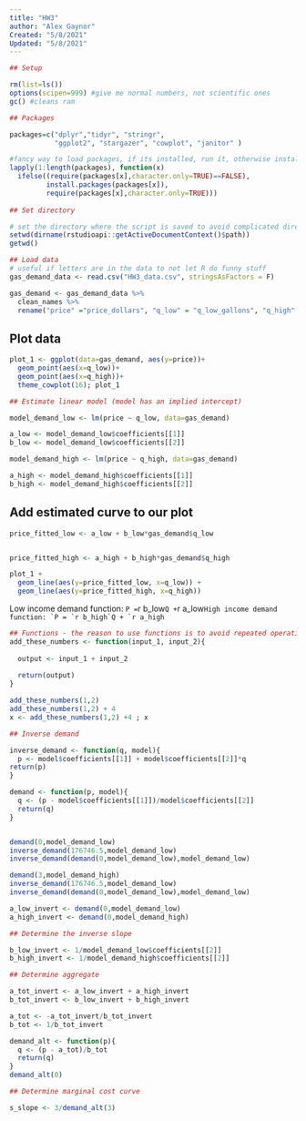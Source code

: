 ```yaml
---
title: "HW3"
author: "Alex Gaynor" 
Created: "5/8/2021"
Updated: "5/8/2021"
---
```


```r
## Setup 

rm(list=ls())
options(scipen=999) #give me normal numbers, not scientific ones
gc() #cleans ram

## Packages

packages=c("dplyr","tidyr", "stringr",  
           "ggplot2", "stargazer", "cowplot", "janitor" ) 

#fancy way to load packages, if its installed, run it, otherwise install it.
lapply(1:length(packages), function(x) 
  ifelse((require(packages[x],character.only=TRUE)==FALSE),
         install.packages(packages[x]),
         require(packages[x],character.only=TRUE)))
         
## Set directory

# set the directory where the script is saved to avoid complicated directory paths
setwd(dirname(rstudioapi::getActiveDocumentContext()$path)) 
getwd()
```



```r
## Load data
# useful if letters are in the data to not let R do funny stuff
gas_demand_data <- read.csv("HW3_data.csv", stringsAsFactors = F)

gas_demand <- gas_demand_data %>% 
  clean_names %>% 
  rename("price" ="price_dollars", "q_low" = "q_low_gallons", "q_high" = "q_high_gallons")
```

## Plot data

```r
plot_1 <- ggplot(data=gas_demand, aes(y=price))+
  geom_point(aes(x=q_low))+
  geom_point(aes(x=q_high))+
  theme_cowplot(16); plot_1
```


```r
## Estimate linear model (model has an implied intercept)

model_demand_low <- lm(price ~ q_low, data=gas_demand)

a_low <- model_demand_low$coefficients[[1]]
b_low <- model_demand_low$coefficients[[2]]

model_demand_high <- lm(price ~ q_high, data=gas_demand)

a_high <- model_demand_high$coefficients[[1]]
b_high <- model_demand_high$coefficients[[2]]
```

## Add estimated curve to our plot

```r
price_fitted_low <- a_low + b_low*gas_demand$q_low


price_fitted_high <- a_high + b_high*gas_demand$q_high

plot_1 +
  geom_line(aes(y=price_fitted_low, x=q_low)) +
  geom_line(aes(y=price_fitted_high, x=q_high))

```

Low income demand function: `P = `r b_low`Q + `r a_low``
High income demand function: `P = `r b_high`Q + `r a_high``

```r
## Functions - the reason to use functions is to avoid repeated operations 
add_these_numbers <- function(input_1, input_2){
  
  output <- input_1 + input_2 
  
  return(output)
}

add_these_numbers(1,2)
add_these_numbers(1,2) + 4
x <- add_these_numbers(1,2) +4 ; x
```

```r
## Inverse demand

inverse_demand <- function(q, model){
  p <- model$coefficients[[1]] + model$coefficients[[2]]*q
return(p)
}

demand <- function(p, model){
  q <- (p - model$coefficients[[1]])/model$coefficients[[2]]
  return(q)
}


demand(0,model_demand_low)
inverse_demand(176746.5,model_demand_low)
inverse_demand(demand(0,model_demand_low),model_demand_low)

demand(3,model_demand_high)
inverse_demand(176746.5,model_demand_low)
inverse_demand(demand(0,model_demand_low),model_demand_low)

a_low_invert <- demand(0,model_demand_low)
a_high_invert <- demand(0,model_demand_high)
```

```r
## Determine the inverse slope

b_low_invert <- 1/model_demand_low$coefficients[[2]]
b_high_invert <- 1/model_demand_high$coefficients[[2]]

```

```r
## Determine aggregate

a_tot_invert <- a_low_invert + a_high_invert
b_tot_invert <- b_low_invert + b_high_invert

a_tot <- -a_tot_invert/b_tot_invert
b_tot <- 1/b_tot_invert

demand_alt <- function(p){
  q <- (p - a_tot)/b_tot
  return(q)
}
demand_alt(0)
```



```r
## Determine marginal cost curve

s_slope <- 3/demand_alt(3)

```

